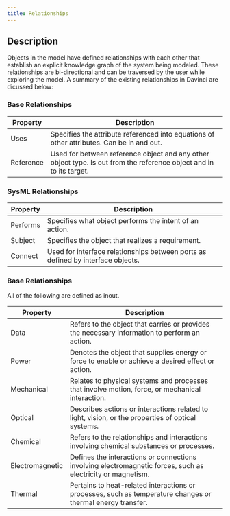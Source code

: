```yaml
---
title: Relationships
---
```


## Description
Objects in the model have defined relationships with each other that establish an explicit knowledge graph of the system being modeled. These relationships are bi-directional and can be traversed by the user while exploring the model. A summary of the existing relationships in Davinci are dicussed below: 


### Base Relationships
| Property | Description                           |
| -------- | ------------------------------------- |
| Uses  | Specifies the attribute referenced into equations of other attributes. Can be in and out. |
| Reference   | Used for between reference object and any other object type. Is out from the reference object and in to its target. |


### SysML Relationships
| Property | Description                           |
| -------- | ------------------------------------- |
| Performs     | Specifies what object performs the intent of an action.                   |
| Subject      | Specifies the object that realizes a requirement.                        |
| Connect   | Used for interface relationships between ports as defined by interface objects. |



### Base Relationships
<Note>All of the following are defined as inout.</Note>

| Property        | Description                                                                                       |
| --------------- | ------------------------------------------------------------------------------------------------- |
| Data            | Refers to the object that carries or provides the necessary information to perform an action.     |
| Power           | Denotes the object that supplies energy or force to enable or achieve a desired effect or action. |
| Mechanical      | Relates to physical systems and processes that involve motion, force, or mechanical interaction.   |
| Optical         | Describes actions or interactions related to light, vision, or the properties of optical systems.  |
| Chemical        | Refers to the relationships and interactions involving chemical substances or processes.          |
| Electromagnetic | Defines the interactions or connections involving electromagnetic forces, such as electricity or magnetism. |
| Thermal         | Pertains to heat-related interactions or processes, such as temperature changes or thermal energy transfer. |

